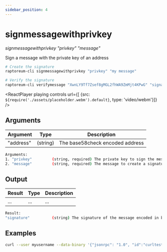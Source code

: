```yaml
---
sidebar_position: 4
---
```


# signmessagewithprivkey

*signmessagewithprivkey "privkey" "message"*

Sign a message with the private key of an address

```bash
# Create the signature
raptoreum-cli signmessagewithprivkey "privkey" "my message"

# Verify the signature
raptoreum-cli verifymessage "XwnLY9Tf7Zsef8gMGL2fhWA9ZmMjt4KPwG" "signature" "my message"
```

<ReactPlayer playing controls url={[
    {src: `${require('./assets/placeholder.webm').default}`, type: 'video/webm'}]} />


## Arguments

| Argument | Type | Description |
|--|--|--|
| "address" | (string) | The base58check encoded address |

```bash
Arguments:
1. "privkey"         (string, required) The private key to sign the message with.
2. "message"         (string, required) The message to create a signature of.
```

## Output

| Result | Type | Description |
|--|--|--|
| ... | ... | ... |

```bash
Result:
"signature"          (string) The signature of the message encoded in base 64
```


## Examples

```bash
curl --user myusername --data-binary '{"jsonrpc": "1.0", "id":"curltest", "method": "signmessagewithprivkey", "params": ["privkey", "my message"] }' -H 'content-type: text/plain;' http://127.0.0.1:9998/
```

